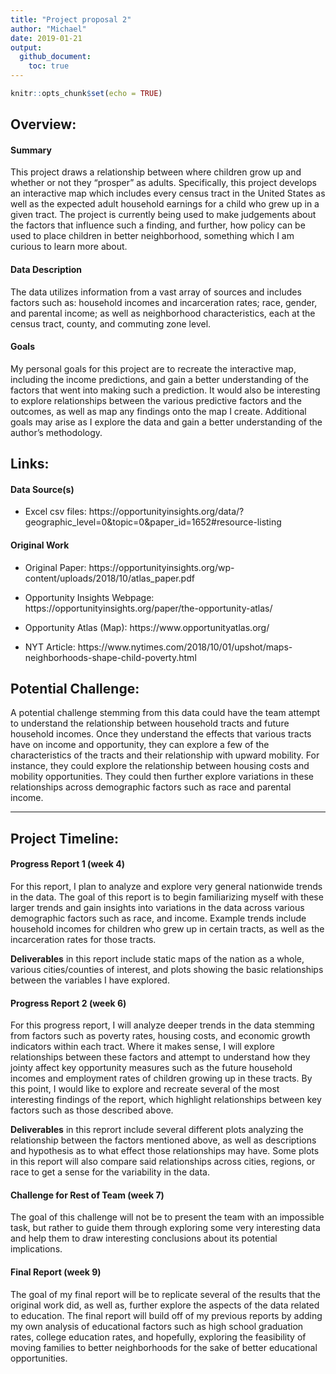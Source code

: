 ```yaml
---
title: "Project proposal 2"
author: "Michael"
date: 2019-01-21
output: 
  github_document:
    toc: true
---
```


```r
knitr::opts_chunk$set(echo = TRUE)
```

## Overview:

#### Summary

This project draws a relationship between where children grow up and whether or
not they "prosper" as adults.  Specifically, this project develops an
interactive map which includes every census tract in the United States as well
as the expected adult household earnings for a child who grew up in a given
tract.  The project is currently being used to make judgements about the factors
that influence such a finding, and further, how policy can be used to place
children in better neighborhood, something which I am curious to learn more
about.

#### Data Description

The data utilizes information from a vast array of sources and includes factors
such as: household incomes and incarceration rates; race, gender, and parental
income; as well as neighborhood characteristics, each at the census tract, 
county, and commuting zone level.

#### Goals

My personal goals for this project are to recreate the interactive map, 
including the income predictions, and gain a better understanding of the
factors that went into making such a prediction.  It would also be interesting 
to explore relationships between the various predictive factors and the
outcomes, as well as map any findings onto the map I create.  Additional
goals may arise as I explore the data and gain a better understanding of the
author's methodology.


## Links:

#### Data Source(s)

* Excel csv files: https://opportunityinsights.org/data/?geographic_level=0&topic=0&paper_id=1652#resource-listing

#### Original Work

* Original Paper: https://opportunityinsights.org/wp-content/uploads/2018/10/atlas_paper.pdf

* Opportunity Insights Webpage: https://opportunityinsights.org/paper/the-opportunity-atlas/

* Opportunity Atlas (Map): https://www.opportunityatlas.org/

* NYT Article: https://www.nytimes.com/2018/10/01/upshot/maps-neighborhoods-shape-child-poverty.html


## Potential Challenge:

A potential challenge stemming from this data could have the team attempt to
understand the relationship between household tracts and future household 
incomes.  Once they understand the effects that various tracts have on income
and opportunity, they can explore a few of the characteristics of the tracts and
their relationship with upward mobility.  For instance, they could explore the
relationship between housing costs and mobility opportunities.  They could then
further explore variations in these relationships across demographic factors
such as race and parental income.

---
## Project Timeline:
  
#### Progress Report 1 (week 4)

For this report, I plan to analyze and explore very general nationwide trends in
the data.  The goal of this report is to begin familiarizing myself with these
larger trends and gain insights into variations in the data across various
demographic factors such as race, and income.  Example trends include
household incomes for children who grew up in certain tracts, as well as the
incarceration rates for those tracts.

**Deliverables** in this report include static maps of the nation as a whole,
various cities/counties of interest, and plots showing the basic relationships
between the variables I have explored.

#### Progress Report 2 (week 6)

For this progress report, I will analyze deeper trends in the data stemming from
factors such as poverty rates, housing costs, and economic growth indicators
within each tract.  Where it makes sense, I will explore relationships between
these factors and attempt to understand how they jointy affect key opportunity
measures such as the future household incomes and employment rates of children
growing up in these tracts.  By this point, I would like to explore and recreate
several of the most interesting findings of the report, which highlight
relationships between key factors such as those described above.

**Deliverables** in this reprort include several different plots analyzing the
relationship between the factors mentioned above, as well as descriptions and
hypothesis as to what effect those relationships may have.  Some plots in this
report will also compare said relationships across cities, regions, or race to
get a sense for the variability in the data.

#### Challenge for Rest of Team (week 7)

The goal of this challenge will not be to present the team with an impossible
task, but rather to guide them through exploring some very interesting data and
help them to draw interesting conclusions about its potential implications.

#### Final Report (week 9)

The goal of my final report will be to replicate several of the results that the
original work did, as well as, further explore the aspects of the data related
to education.  The final report will build off of my previous reports by adding
my own analysis of educational factors such as high school graduation rates,
college education rates, and hopefully, exploring the feasibility of moving
families to better neighborhoods for the sake of better educational
opportunities.


